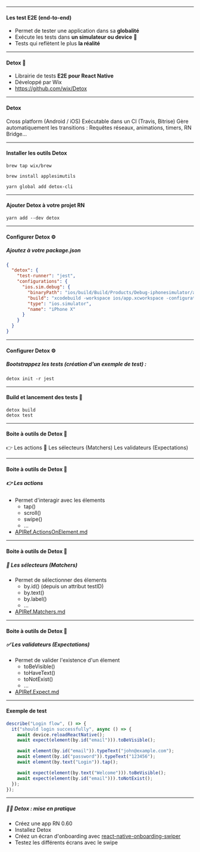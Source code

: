 
<Slides title="Les tests End 2 End" course="Formation React">

<ChapterHeading title="Tests E2E 🤖" />

---

#### Les test E2E (end-to-end) <Icon size="lg" as={MdCheckCircle} color="green.300" />

- Permet de tester une application dans sa **globalité**
- Exécute les tests dans **un simulateur ou device** 📱
- Tests qui reflètent le plus **la réalité**

---

#### Detox 🥤

- Librairie de tests **E2E pour React Native**
- Développé par Wix
- https://github.com/wix/Detox

---

#### Detox

<List>
  <ListItem>
    <ListIcon as={MdCheckCircle} color="green.300" />
    Cross platform (Android / iOS)
  </ListItem>
  <ListItem>
    <ListIcon as={MdCheckCircle} color="green.300" />
    Exécutable dans un CI (Travis, Bitrise)
  </ListItem>
  <ListItem>
    <ListIcon as={MdCheckCircle} color="green.300" />
    Gère automatiquement les transitions :
  </ListItem>
  <ListItem>
    <ListIcon as={MdCheckCircle} color="transparent" />
    Requêtes réseaux, animations, timers, RN Bridge…
  </ListItem>
</List>

---

#### Installer les outils Detox

`brew tap wix/brew`

`brew install applesimutils`

`yarn global add detox-cli`

---

#### Ajouter Detox à votre projet RN

`yarn add --dev detox`

---

#### Configurer Detox ⚙️

##### Ajoutez à votre **package.json**

<Box fontSize="0.7em" >

```json
{
  "detox": {
    "test-runner": "jest",
    "configurations": {
      "ios.sim.debug": {
        "binaryPath": "ios/build/Build/Products/Debug-iphonesimulator/app.app",
        "build": "xcodebuild -workspace ios/app.xcworkspace -configuration Debug -sdk iphonesimulator -scheme app -derivedDataPath ios/build",
        "type": "ios.simulator",
        "name": "iPhone X"
      }
    }
  }
}
```

</Box>

---

#### Configurer Detox ⚙️

##### Bootstrappez les tests (création d'un exemple de test) :

```
detox init -r jest
```

---

#### Build et lancement des tests 🎈

```
detox build
detox test
```

---

#### Boite à outils de Detox 🧰

<List fontSize="1em" textAlign="left" m="0.6em 0" padding="12px 0">
  <ListItem>👉 Les actions</ListItem>
  <ListItem>🎯 Les sélecteurs (Matchers)</ListItem>
  <ListItem>
    <ListIcon as={MdCheckCircle} color="green.300" />
    Les validateurs (Expectations)
  </ListItem>
</List>

---

#### Boite à outils de Detox 🧰

##### 👉 <b>Les actions</b>

- Permet d'interagir avec les élements
  - tap()
  - scroll()
  - swipe()
  - ...
- [APIRef.ActionsOnElement.md](https://github.com/wix/Detox/blob/master/docs/APIRef.ActionsOnElement.md)

---

#### Boite à outils de Detox 🧰

##### 🎯 <b>Les sélecteurs</b> (Matchers)

- Permet de sélectionner des élements
  - by.id() (depuis un attribut testID)
  - by.text()
  - by.label()
  - ...
- [APIRef.Matchers.md](https://github.com/wix/Detox/blob/master/docs/APIRef.Matchers.md)

---

#### Boite à outils de Detox 🧰

##### ✅ <b>Les validateurs</b> (Expectations)

- Permet de valider l'existence d'un élement
  - toBeVisible()
  - toHaveText()
  - toNotExist()
  - ...
- [APIRef.Expect.md](https://github.com/wix/Detox/blob/master/docs/APIRef.Expect.md)

---

#### Exemple de test

```js
describe("Login flow", () => {
  it("should login successfully", async () => {
    await device.reloadReactNative();
    await expect(element(by.id("email"))).toBeVisible();

    await element(by.id("email")).typeText("john@example.com");
    await element(by.id("password")).typeText("123456");
    await element(by.text("Login")).tap();

    await expect(element(by.text("Welcome"))).toBeVisible();
    await expect(element(by.id("email"))).toNotExist();
  });
});
```

---

<SlideHeader slideTitle="Mise en pratique : Test avec Detox" />

##### 📐🤓 <b>Detox</b> : mise en pratique

- Créez une app RN 0.60
- Installez Detox
- Créez un écran d'onboarding avec
  [react-native-onboarding-swiper](https://github.com/jfilter/react-native-onboarding-swiper)
- Testez les différents écrans avec le swipe

</Slides>
